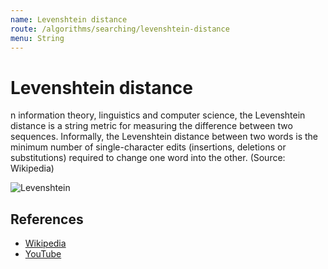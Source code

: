 ```yaml
---
name: Levenshtein distance
route: /algorithms/searching/levenshtein-distance
menu: String
---
```


# Levenshtein distance

n information theory, linguistics and computer science, the Levenshtein distance
is a string metric for measuring the difference between two sequences.
Informally, the Levenshtein distance between two words is the minimum number of
single-character edits (insertions, deletions or substitutions) required to
change one word into the other. (Source: Wikipedia)

![Levenshtein](https://wikimedia.org/api/rest_v1/media/math/render/svg/4cf357d8f2135035207088d2c7b890fb4b64e410)

## References

- [Wikipedia](https://en.wikipedia.org/wiki/Levenshtein_distance)
- [YouTube](https://www.youtube.com/watch?v=MiqoA-yF-0M&ab_channel=BackToBackSWE)
